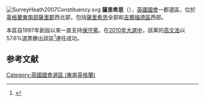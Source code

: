 {{noteTA
|G1= PoliticiansUK
}}
[[File:SurreyHeath2007Constituency.svg|right]]
'''薩里希思'''（{{lang-en|Surrey Heath}}），[[英國|英國]][[英國國會|國會]]一郡選區，位於[[英格蘭|英格蘭]][[東南英格蘭|東南部]][[薩里郡|薩里郡]]西北部，包括[[薩里希思|薩里希思]]全部和[[吉爾福德區|吉爾福德區]]西部。

本區自1997年創設以來一直支持[[保守黨_(英國)|保守黨]]。在[[2010年英國大選|2010年大選中]]，該黨的[[高文浩|高文浩]]以57.6%選票勝出該區<ref name="">{{cite news
|publisher=[[英國廣播公司|英國廣播公司]]
|date=2010年5月7日
|title=Election 2010/Constituency/Surrey Heath
|url=http://news.bbc.co.uk/1/shared/election2010/results/constituency/e58.stm
|accessdate=2010年10月31日
|archive-date=2017年9月5日
|archive-url=https://web.archive.org/web/20170905021208/http://news.bbc.co.uk/1/shared/election2010/results/constituency/e58.stm
|dead-url=no
}}</ref>連任成功。

==参考文献==
<div class="references-small">
<references></references>
</div>
{{英國國會選區 (東南英格蘭)}}
{{DEFAULTSORT:Surrey Heath}}
[[Category:英國國會選區_(東南英格蘭)|Category:英國國會選區 (東南英格蘭)]]
